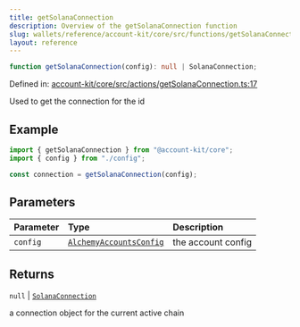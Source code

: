```yaml
---
title: getSolanaConnection
description: Overview of the getSolanaConnection function
slug: wallets/reference/account-kit/core/src/functions/getSolanaConnection
layout: reference
---
```


```ts
function getSolanaConnection(config): null | SolanaConnection;
```

Defined in: [account-kit/core/src/actions/getSolanaConnection.ts:17](https://github.com/alchemyplatform/aa-sdk/blob/923a52171f7246172caf350853843e6680197da9/account-kit/core/src/actions/getSolanaConnection.ts#L17)

Used to get the connection for the id

## Example

```ts
import { getSolanaConnection } from "@account-kit/core";
import { config } from "./config";

const connection = getSolanaConnection(config);
```

## Parameters

| Parameter | Type                                                                 | Description        |
| :-------- | :------------------------------------------------------------------- | :----------------- |
| `config`  | [`AlchemyAccountsConfig`](../type-aliases/AlchemyAccountsConfig.mdx) | the account config |

## Returns

`null` | [`SolanaConnection`](../type-aliases/SolanaConnection.mdx)

a connection object for the current active chain
